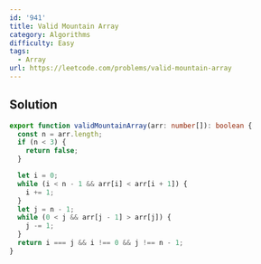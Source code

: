 ```yaml
---
id: '941'
title: Valid Mountain Array
category: Algorithms
difficulty: Easy
tags:
  - Array
url: https://leetcode.com/problems/valid-mountain-array
---
```


## Solution

```typescript showLineNumbers
export function validMountainArray(arr: number[]): boolean {
  const n = arr.length;
  if (n < 3) {
    return false;
  }

  let i = 0;
  while (i < n - 1 && arr[i] < arr[i + 1]) {
    i += 1;
  }
  let j = n - 1;
  while (0 < j && arr[j - 1] > arr[j]) {
    j -= 1;
  }
  return i === j && i !== 0 && j !== n - 1;
}
```
